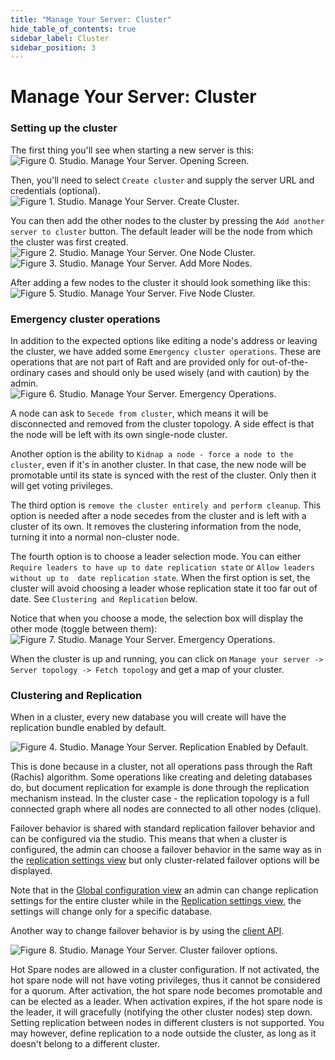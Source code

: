 ```yaml
---
title: "Manage Your Server: Cluster"
hide_table_of_contents: true
sidebar_label: Cluster
sidebar_position: 3
---
```



# Manage Your Server: Cluster

### Setting up the cluster

The first thing you'll see when starting a new server is this:   
![Figure 0. Studio. Manage Your Server. Opening Screen.](./assets/cluster-0.png)

Then, you'll need to select `Create cluster` and supply the server URL and credentials (optional).   
![Figure 1. Studio. Manage Your Server. Create Cluster.](./assets/cluster-1.png)

You can then add the other nodes to the cluster by pressing the `Add another server to cluster` button. 
The default leader will be the node from which the cluster was first created.   
![Figure 2. Studio. Manage Your Server. One Node Cluster.](./assets/cluster-2.png)
![Figure 3. Studio. Manage Your Server. Add More Nodes.](./assets/cluster-3.png)

After adding a few nodes to the cluster it should look something like this:   
![Figure 5. Studio. Manage Your Server. Five Node Cluster.](./assets/cluster-5.png)

### Emergency cluster operations

In addition to the expected options like editing a node's address or leaving the cluster, 
we have added some `Emergency cluster operations`. These are operations that are not part of 
Raft and are provided only for out-of-the-ordinary cases and should only be used wisely 
(and with caution) by the admin.   
![Figure 6. Studio. Manage Your Server. Emergency Operations.](./assets/cluster-6.png)

A node can ask to `Secede from cluster`, which means it will be disconnected and removed from 
the cluster topology. A side effect is that the node will be left with its own single-node cluster.   

Another option is the ability to `Kidnap a node - force a node to the cluster`, even if it's in 
another cluster. In that case, the new node will be promotable until its state is synced with 
the rest of the cluster. Only then it will get voting privileges.   

The third option is `remove the cluster entirely and perform cleanup`. This option is needed 
after a node secedes from the cluster and is left with a cluster of its own. It removes the 
clustering information from the node, turning it into a normal non-cluster node.   

The fourth option is to choose a leader selection mode. You can either 
`Require leaders to have up to date replication state` or `Allow leaders without up to 
date replication state`. When the first option is set, the cluster will avoid choosing a leader 
whose replication state it too far out of date. See `Clustering and Replication` below.   

Notice that when you choose a mode, the selection box will display the other mode (toggle between them):
![Figure 7. Studio. Manage Your Server. Emergency Operations.](./assets/cluster-6b.png)

When the cluster is up and running, you can click on `Manage your server -> Server topology -> Fetch topology` 
and get a map of your cluster.   

### Clustering and Replication
When in a cluster, every new database you will create will have the replication bundle enabled by default.   

![Figure 4. Studio. Manage Your Server. Replication Enabled by Default.](./assets/cluster-4.png)   
 
This is done because in a cluster, not all operations pass through the Raft (Rachis) algorithm. Some 
operations like creating and deleting databases do, but document replication for example is done  through 
the replication mechanism instead. In the cluster case - the replication topology is a full connected graph 
where all nodes are connected to all other nodes (clique).   

Failover behavior is shared with standard replication failover behavior and can be configured via the studio. This means that when a cluster is configured,
the admin can choose a failover behavior in the same way as in the [replication settings view](../../studio/overview/settings/replication.mdx) 
but only cluster-related failover options will be displayed.   

Note that in the [Global configuration view](./global-configuration) an admin can change replication 
settings for the entire cluster while in the [Replication settings view](../../studio/overview/settings/replication.mdx), 
the settings will change only for a specific database.

Another way to change failover behavior is by using the [client API](../../client-api/bundles/how-client-integrates-with-replication-bundle.mdx).
 
![Figure 8. Studio. Manage Your Server. Cluster failover options.](./assets/cluster-7.png)   

<Admonition type="note" title="Hot Spare behavior under clustering" id="hot-spare-behavior-under-clustering" href="#hot-spare-behavior-under-clustering">
Hot Spare nodes are allowed in a cluster configuration. If not activated, the hot spare node will not have voting privileges, thus it cannot be considered for a quorum. 
After activation, the hot spare node becomes promotable and can be elected as a leader. When activation expires, 
if the hot spare node is the leader, it will gracefully (notifying the other cluster nodes) step down.   
</Admonition> 
  
<Admonition type="warning" title="Warning" id="warning" href="#warning">
Setting replication between nodes in different clusters is not supported. You may however, define 
replication to a node outside the cluster, as long as it doesn't belong to a different cluster.
</Admonition>


